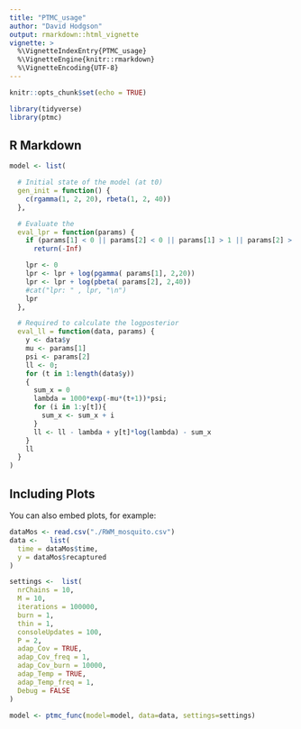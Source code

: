 ```yaml
---
title: "PTMC_usage"
author: "David Hodgson"
output: rmarkdown::html_vignette
vignette: >
  %\VignetteIndexEntry{PTMC_usage}
  %\VignetteEngine{knitr::rmarkdown}
  %\VignetteEncoding{UTF-8}
---
```


```r
knitr::opts_chunk$set(echo = TRUE)
```

```r
library(tidyverse)
library(ptmc)
```

## R Markdown


```r
model <- list(

  # Initial state of the model (at t0)
  gen_init = function() {
    c(rgamma(1, 2, 20), rbeta(1, 2, 40))
  },

  # Evaluate the
  eval_lpr = function(params) {
    if (params[1] < 0 || params[2] < 0 || params[1] > 1 || params[2] > 1)
      return(-Inf)

    lpr <- 0
    lpr <- lpr + log(pgamma( params[1], 2,20))
    lpr <- lpr + log(pbeta( params[2], 2,40))
    #cat("lpr: " , lpr, "\n")
    lpr
  },

  # Required to calculate the logposterior
  eval_ll = function(data, params) {
    y <- data$y
    mu <- params[1]
    psi <- params[2]
    ll <- 0;
    for (t in 1:length(data$y))
    {
      sum_x = 0
      lambda = 1000*exp(-mu*(t+1))*psi;
      for (i in 1:y[t]){
        sum_x <- sum_x + i
      }
      ll <- ll - lambda + y[t]*log(lambda) - sum_x
    }
    ll
  }
)
```

## Including Plots

You can also embed plots, for example:

```r
dataMos <- read.csv("./RWM_mosquito.csv")
data <-   list(
  time = dataMos$time,
  y = dataMos$recaptured
)

settings <-  list(
  nrChains = 10,
  M = 10,
  iterations = 100000, 
  burn = 1,
  thin = 1,
  consoleUpdates = 100,
  P = 2,              
  adap_Cov = TRUE,
  adap_Cov_freq = 1,
  adap_Cov_burn = 10000,
  adap_Temp = TRUE,
  adap_Temp_freq = 1,
  Debug = FALSE
)
```


```r
model <- ptmc_func(model=model, data=data, settings=settings)
```